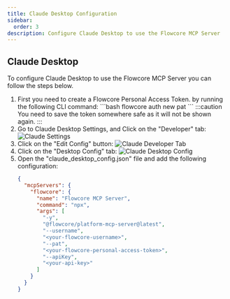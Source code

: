 ```yaml
---
title: Claude Desktop Configuration
sidebar:
  order: 3
description: Configure Claude Desktop to use the Flowcore MCP Server
---
```




## Claude Desktop

To configure Claude Desktop to use the Flowcore MCP Server you can follow the steps below.

<Steps>
<ol>

<li>
  First you need to create a Flowcore Personal Access Token. by running the following CLI command:
  ```bash
  flowcore auth new pat <name you want to give to the token>
  ```
  :::caution
  You need to save the token somewhere safe as it will not be shown again.
  :::
</li>

<li>
Go to Claude Desktop Settings, and Click on the "Developer" tab:
  <Image src={ClaudeSettings} alt="Claude Settings" />
</li>

<li>
Click on the "Edit Config" button:
  <Image src={ClaudeDeveloper} alt="Claude Developer Tab" />
</li>

<li>
Click on the "Desktop Config" tab:
  <Image src={ClaudeDesktopConfig} alt="Claude Desktop Config" />
</li>

<li>
Open the "claude_desktop_config.json" file and add the following configuration:

  ```json
  {
    "mcpServers": {
      "flowcore": {
        "name": "Flowcore MCP Server",
        "command": "npx",
        "args": [
          "-y",
          "@flowcore/platform-mcp-server@latest",
          "--username",
          "<your-flowcore-username>",
          "--pat",
          "<your-flowcore-personal-access-token>",
          "--apiKey",
          "<your-api-key>"
        ]
      }
    }
  }
  ```

</li>

</ol>
</Steps>
